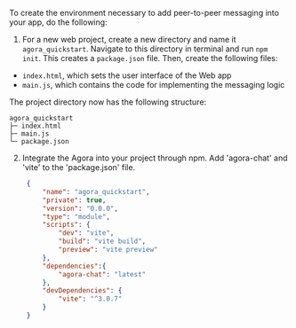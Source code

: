 <PlatformWrapper platform="web">

To create the environment necessary to add peer-to-peer messaging into your app, do the following:

1. For a new web project, create a new directory and name it `agora_quickstart`. Navigate to this directory in terminal and run `npm init`. This creates a `package.json` file. Then, create the following files:
  - `index.html`, which sets the user interface of the Web app
  - `main.js`, which contains the code for implementing the messaging logic

 The project directory now has the following structure:

  ```text
  agora_quickstart
  ├─ index.html
  ├─ main.js
  └─ package.json
  ```

2. Integrate the Agora <Vg k="CHAT_SDK"/> into your project through npm. 
   Add 'agora-chat' and 'vite' to the 'package.json' file.

   ```json
    {
        "name": "agora_quickstart",
        "private": true,
        "version": "0.0.0",
        "type": "module",
        "scripts": {
            "dev": "vite",
            "build": "vite build",
            "preview": "vite preview"
        },
        "dependencies":{
            "agora-chat": "latest"
        },
        "devDependencies": {
            "vite": "^3.0.7"
        }
    }
   ```

</PlatformWrapper>
